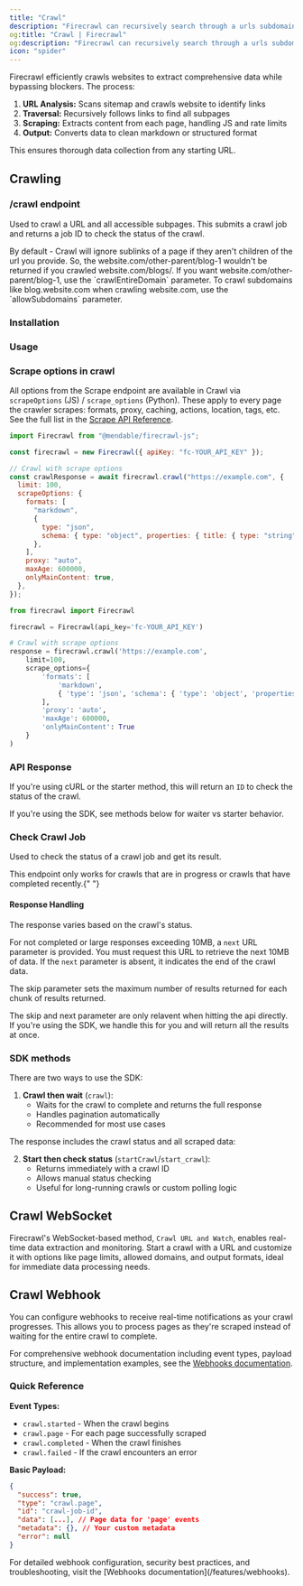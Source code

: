 ```yaml
---
title: "Crawl"
description: "Firecrawl can recursively search through a urls subdomains, and gather the content"
og:title: "Crawl | Firecrawl"
og:description: "Firecrawl can recursively search through a urls subdomains, and gather the content"
icon: "spider"
---
```



Firecrawl efficiently crawls websites to extract comprehensive data while bypassing blockers. The process:

1. **URL Analysis:** Scans sitemap and crawls website to identify links
2. **Traversal:** Recursively follows links to find all subpages
3. **Scraping:** Extracts content from each page, handling JS and rate limits
4. **Output:** Converts data to clean markdown or structured format

This ensures thorough data collection from any starting URL.

## Crawling

### /crawl endpoint

Used to crawl a URL and all accessible subpages. This submits a crawl job and returns a job ID to check the status of the crawl.

<Warning>
  By default - Crawl will ignore sublinks of a page if they aren't children of
  the url you provide. So, the website.com/other-parent/blog-1 wouldn't be
  returned if you crawled website.com/blogs/. If you want
  website.com/other-parent/blog-1, use the `crawlEntireDomain` parameter. To
  crawl subdomains like blog.website.com when crawling website.com, use the
  `allowSubdomains` parameter.
</Warning>

### Installation

<CodeGroup>

<InstallationPython />
<InstallationNode />

</CodeGroup>

### Usage

<CodeGroup>

<CrawlPython />
<CrawlNode />
<CrawlCURL />

</CodeGroup>

### Scrape options in crawl

All options from the Scrape endpoint are available in Crawl via `scrapeOptions` (JS) / `scrape_options` (Python). These apply to every page the crawler scrapes: formats, proxy, caching, actions, location, tags, etc. See the full list in the [Scrape API Reference](https://docs.firecrawl.dev/api-reference/endpoint/scrape).

<CodeGroup>

```js Node
import Firecrawl from "@mendable/firecrawl-js";

const firecrawl = new Firecrawl({ apiKey: "fc-YOUR_API_KEY" });

// Crawl with scrape options
const crawlResponse = await firecrawl.crawl("https://example.com", {
  limit: 100,
  scrapeOptions: {
    formats: [
      "markdown",
      {
        type: "json",
        schema: { type: "object", properties: { title: { type: "string" } } },
      },
    ],
    proxy: "auto",
    maxAge: 600000,
    onlyMainContent: true,
  },
});
```

```python Python
from firecrawl import Firecrawl

firecrawl = Firecrawl(api_key='fc-YOUR_API_KEY')

# Crawl with scrape options
response = firecrawl.crawl('https://example.com',
    limit=100,
    scrape_options={
        'formats': [
            'markdown',
            { 'type': 'json', 'schema': { 'type': 'object', 'properties': { 'title': { 'type': 'string' } } } }
        ],
        'proxy': 'auto',
        'maxAge': 600000,
        'onlyMainContent': True
    }
)
```

</CodeGroup>

### API Response

If you're using cURL or the starter method, this will return an `ID` to check the status of the crawl.

<Note>
  If you're using the SDK, see methods below for waiter vs starter behavior.
</Note>

<StartCrawlOutput />

### Check Crawl Job

Used to check the status of a crawl job and get its result.

<Note>
  This endpoint only works for crawls that are in progress or crawls that have
  completed recently.{" "}
</Note>

<CodeGroup>

<CheckCrawlJobPython />
<CheckCrawlJobNode />
<CheckCrawlJobCURL />

</CodeGroup>

#### Response Handling

The response varies based on the crawl's status.

For not completed or large responses exceeding 10MB, a `next` URL parameter is provided. You must request this URL to retrieve the next 10MB of data. If the `next` parameter is absent, it indicates the end of the crawl data.

The skip parameter sets the maximum number of results returned for each chunk of results returned.

<Info>
  The skip and next parameter are only relavent when hitting the api directly.
  If you're using the SDK, we handle this for you and will return all the
  results at once.
</Info>

<CodeGroup>
  <CheckCrawlJobOutputScraping />
  <CheckCrawlJobOutputCompleted />
</CodeGroup>

### SDK methods

There are two ways to use the SDK:

1. **Crawl then wait** (`crawl`):
   - Waits for the crawl to complete and returns the full response
   - Handles pagination automatically
   - Recommended for most use cases

<CodeGroup>
  <PythonCrawlExample />
  <NodeCrawlExample />
</CodeGroup>

The response includes the crawl status and all scraped data:

<CodeGroup>
  <PythonCrawlExampleResponse />
  <NodeCrawlExampleResponse />
</CodeGroup>

2. **Start then check status** (`startCrawl`/`start_crawl`):
   - Returns immediately with a crawl ID
   - Allows manual status checking
   - Useful for long-running crawls or custom polling logic

<CodeGroup>
  <StartCrawlPython />
  <StartCrawlNode />
  <StartCrawlCURL />
</CodeGroup>

## Crawl WebSocket

Firecrawl's WebSocket-based method, `Crawl URL and Watch`, enables real-time data extraction and monitoring. Start a crawl with a URL and customize it with options like page limits, allowed domains, and output formats, ideal for immediate data processing needs.

<CodeGroup>
  <CrawlWebSocketPython />
  <CrawlWebSocketNode />
</CodeGroup>

## Crawl Webhook

You can configure webhooks to receive real-time notifications as your crawl progresses. This allows you to process pages as they're scraped instead of waiting for the entire crawl to complete.

<CrawlWebhookCURL />

For comprehensive webhook documentation including event types, payload structure, and implementation examples, see the [Webhooks documentation](/features/webhooks).

### Quick Reference

**Event Types:**

- `crawl.started` - When the crawl begins
- `crawl.page` - For each page successfully scraped
- `crawl.completed` - When the crawl finishes
- `crawl.failed` - If the crawl encounters an error

**Basic Payload:**

```json
{
  "success": true,
  "type": "crawl.page",
  "id": "crawl-job-id",
  "data": [...], // Page data for 'page' events
  "metadata": {}, // Your custom metadata
  "error": null
}
```

<Note>
  For detailed webhook configuration, security best practices, and
  troubleshooting, visit the [Webhooks documentation](/features/webhooks).
</Note>
